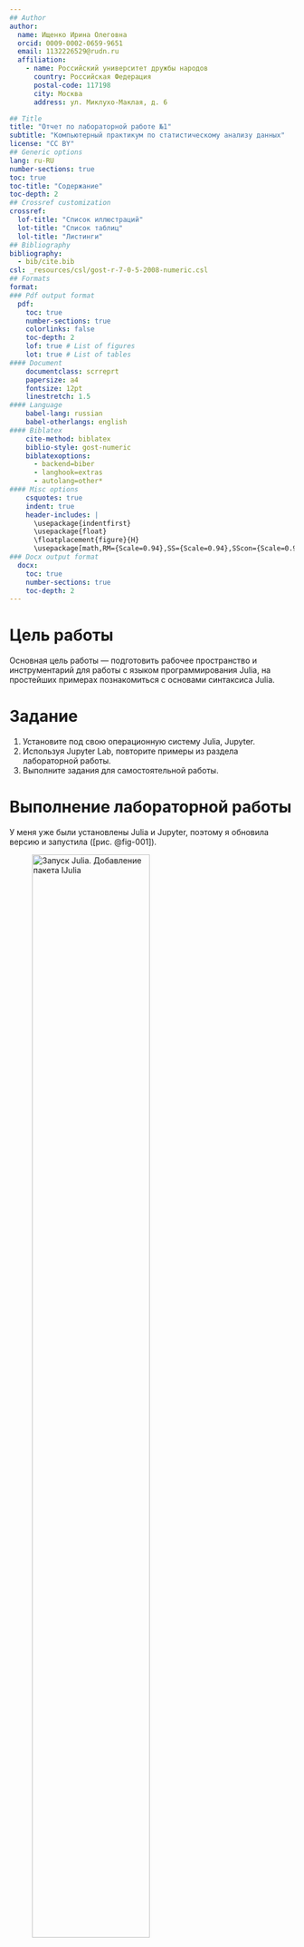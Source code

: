 ```yaml
---
## Author
author:
  name: Ищенко Ирина Олеговна
  orcid: 0009-0002-0659-9651
  email: 1132226529@rudn.ru
  affiliation:
    - name: Российский университет дружбы народов
      country: Российская Федерация
      postal-code: 117198
      city: Москва
      address: ул. Миклухо-Маклая, д. 6

## Title
title: "Отчет по лабораторной работе №1"
subtitle: "Компьютерный практикум по статистическому анализу данных"
license: "CC BY"
## Generic options
lang: ru-RU
number-sections: true
toc: true
toc-title: "Содержание"
toc-depth: 2
## Crossref customization
crossref:
  lof-title: "Список иллюстраций"
  lot-title: "Список таблиц"
  lol-title: "Листинги"
## Bibliography
bibliography:
  - bib/cite.bib
csl: _resources/csl/gost-r-7-0-5-2008-numeric.csl
## Formats
format:
### Pdf output format
  pdf:
    toc: true
    number-sections: true
    colorlinks: false
    toc-depth: 2
    lof: true # List of figures
    lot: true # List of tables
#### Document
    documentclass: scrreprt
    papersize: a4
    fontsize: 12pt
    linestretch: 1.5
#### Language
    babel-lang: russian
    babel-otherlangs: english
#### Biblatex
    cite-method: biblatex
    biblio-style: gost-numeric
    biblatexoptions:
      - backend=biber
      - langhook=extras
      - autolang=other*
#### Misc options
    csquotes: true
    indent: true
    header-includes: |
      \usepackage{indentfirst}
      \usepackage{float}
      \floatplacement{figure}{H}
      \usepackage[math,RM={Scale=0.94},SS={Scale=0.94},SScon={Scale=0.94},TT={Scale=MatchLowercase,FakeStretch=0.9},DefaultFeatures={Ligatures=Common}]{plex-otf}
### Docx output format
  docx:
    toc: true
    number-sections: true
    toc-depth: 2
---
```


# Цель работы

Основная цель работы — подготовить рабочее пространство и инструментарий для работы с языком программирования Julia, на простейших примерах познакомиться с основами синтаксиса Julia.

# Задание

1. Установите под свою операционную систему Julia, Jupyter.
2. Используя Jupyter Lab, повторите примеры из раздела лабораторной работы.
3. Выполните задания для самостоятельной работы.

# Выполнение лабораторной работы

У меня уже были установлены Julia и Jupyter, поэтому я обновила версию и запустила  ([рис. @fig-001]).

![Запуск Julia. Добавление пакета IJulia](image/1.png){#fig-001 width=70%}

Теперь повторим простейшие примеры для знакомства с синтаксисом Julia ([рис. @fig-002]), ([рис. @fig-003]).

![Выполнение примеров из лабораторной](image/2.png){#fig-002 width=70%}

![Выполнение примеров из лабораторной](image/3.png){#fig-003 width=70%}

**Задание №1**

Изучим документацию по основным функциям Julia для чтения / записи / вывода информации на экран: read(), readline(), readlines(), readdlm(), print(), println(), show(), write(). Приведем свои примеры их использования, поясняя особенности их применения.

Для того, чтобы ознакомиться с документацией достаточно поставить знак `?` перед интересующей функцией. Например, `?print`.

Создадим файл test.txt со следующим содержимым:

```
Course 1
Lab 2
modelling
```

Создадим текстовый файл с любым содержанием в папке, где мы работаем. Откроем его на чтение и прочитаем с помощью команды `read()`. Текст вывелся в одну строку с разделителями `\n`. Также прочитаем текст используя функцию `readline()` - выведется только первая строка. Чтобы прочитать все строки в файле используем команду `readlines()` ([рис. @fig-004]).

![Чтение файла](image/4.png){#fig-004 width=70%}

Далее посмотрим, как работает команда `println()`, `print()` и `show()` ([рис. @fig-005]). `show()` выводит все содержимое скобок.

![Вывод на печать](image/5.png){#fig-005 width=70%}

Посмотрим на работу функции `write()` ([рис. @fig-006]). `IOBuffer()` создает буфер для работы со строками. `write(io, "modelling", " course")` записывает строки в буфер (возвращает количество байт). `String(take!(io))` извлекает и преобразует содержимое буфера в строку.
Демонстрируется возможность последовательной записи и чтения данных.

![Команда записи](image/6.png){#fig-006 width=70%}

**Задание №2**

Изучим документацию по функции `parse()`. Приведем свои примеры её использования, поясняя особенности её применения ([рис. @fig-007]). Функция parse() используется для преобразования строк в числовые значения различных типов:

- преобразование в целые числа (Int) и в числа с плавающей точкой (Float64);

- gреобразование с указанием системы счисления:

`parse(Int, "142"; base = 5) → 47` (число "142" в пятеричной системе)

`parse(Int, "modelling", base = 30)` (слово "modelling" интерпретируется как число в 30-ричной системе)

![Примеры использования функции parse()](image/7.png){#fig-007 width=70%}

**Задание №3**

Изучим синтаксис Julia для базовых математических операций с разным типом переменных: сложение, вычитание, умножение, деление, возведение в степень, извлечение корня, сравнение, логические операции. Приведем примеры с пояснениями по особенностям их применения ([рис. @fig-008]), ([рис. @fig-009]).

![Примеры базовых математических операций](image/8.png){#fig-008 width=70%}

![Примеры базовых математических операций](image/9.png){#fig-009 width=70%}

**Задание №4**

Приведем несколько примеров с пояснениями с операциями над матрицами и векторами: поэлементное сложение матриц, поэлементное вычитание матриц, матричное умножение, умножение матрицы на скаляр, транспонирование матрицы, скалярное произведение векторов и векторное произведение ([рис. @fig-010]), ([рис. @fig-011]).

![примеры операций над матрицами](image/10.png){#fig-010 width=70%}

![примеры операций над векторами](image/11.png){#fig-011 width=70%}

# Выводы

В ходе выполнения лабораторной работы я подготовила рабочее пространство и инструментарий для работы с языком программирования Julia, на простейших примерах познакомилась с основами синтаксиса Julia.
